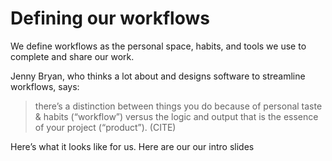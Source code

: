 # Defining our workflows {.unnumbered}

We define workflows as the personal space, habits, and tools we use to complete and share our work.

Jenny Bryan, who thinks a lot about and designs software to streamline workflows, says: 

> there's a distinction between things you do because of personal taste & habits (“workflow”) versus the logic and output that is the essence of your project (“product”). (CITE)

Here's what it looks like for us. 
Here are our our intro slides